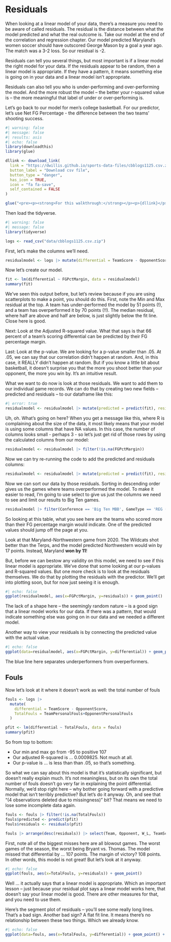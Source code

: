 # Residuals

When looking at a linear model of your data, there's a measure you need to be aware of called residuals. The residual is the distance between what the model predicted and what the real outcome is. Take our model at the end of the correlation and regression chapter. Our model predicted Maryland's women soccer should have outscored George Mason by a goal a year ago. The match was a 3-2 loss. So our residual is -2.

Residuals can tell you several things, but most important is if a linear model the right model for your data. If the residuals appear to be random, then a linear model is appropriate. If they have a pattern, it means something else is going on in your data and a linear model isn't appropriate.

Residuals can also tell you who is under-performing and over-performing the model. And the more robust the model -- the better your r-squared value is -- the more meaningful that label of under or over-performing is.

Let's go back to our model for men's college basketball. For our predictor, let's use Net FG Percentage - the difference between the two teams' shooting success.

```r
#| warning: false
#| message: false
#| results: asis
#| echo: false
library(downloadthis)
library(glue)

dllink <- download_link(
  link = "https://dwillis.github.io/sports-data-files/cbblogs1125.csv.zip",
  button_label = "Download csv file",
  button_type = "danger",
  has_icon = TRUE,
  icon = "fa fa-save",
  self_contained = FALSE
)

glue("<pre><p><strong>For this walkthrough:</strong></p><p>{dllink}</p></pre>")

```

Then load the tidyverse.

```r
#| warning: false
#| message: false
library(tidyverse)
```

```r
logs <- read_csv("data/cbblogs1125.csv.zip")
```

First, let's make the columns we'll need.

```r
residualmodel <- logs |> mutate(differential = TeamScore - OpponentScore, FGPctMargin = TeamFGPCT - OpponentFGPCT)
```

Now let's create our model.

```r
fit <- lm(differential ~ FGPctMargin, data = residualmodel)
summary(fit)
```

We've seen this output before, but let's review because if you are using scatterplots to make a point, you should do this. First, note the Min and Max residual at the top. A team has under-performed the model by 51 points (!), and a team has overperformed it by 70 points (!!). The median residual, where half are above and half are below, is just slightly below the fit line. Close here is good.

Next: Look at the Adjusted R-squared value. What that says is that 66 percent of a team's scoring differential can be predicted by their FG percentage margin.

Last: Look at the p-value. We are looking for a p-value smaller than .05. At .05, we can say that our correlation didn't happen at random. And, in this case, it REALLY didn't happen at random. But if you know a little bit about basketball, it doesn't surprise you that the more you shoot better than your opponent, the more you win by. It's an intuitive result.

What we want to do now is look at those residuals. We want to add them to our individual game records. We can do that by creating two new fields -- predicted and residuals -- to our dataframe like this:

```r
#| error: true
residualmodel <- residualmodel |> mutate(predicted = predict(fit), residuals = residuals(fit))
```

Uh, oh. What's going on here? When you get a message like this, where R is complaining about the size of the data, it most likely means that your model is using some columns that have NA values. In this case, the number of columns looks small - perhaps 3 - so let's just get rid of those rows by using the calculated columns from our model:

```r
residualmodel <- residualmodel |> filter(!is.na(FGPctMargin))
```

Now we can try re-running the code to add the predicted and residuals columns:

```r
residualmodel <- residualmodel |> mutate(predicted = predict(fit), residuals = residuals(fit))
```

Now we can sort our data by those residuals. Sorting in descending order gives us the games where teams overperformed the model. To make it easier to read, I'm going to use select to give us just the columns we need to see and limit our results to Big Ten games.

```r
residualmodel |> filter(Conference == 'Big Ten MBB', GameType == 'REG (Conf)') |> arrange(desc(residuals)) |> select(Date, Team, Opponent, W_L, differential, FGPctMargin, predicted, residuals)
```

So looking at this table, what you see here are the teams who scored more than their FG percentage margin would indicate. One of the predicted values should jump off the page at you.

Look at that Maryland-Northwestern game from 2020. The Wildcats shot better than the Terps, and the model predicted Northwestern would win by 17 points. Instead, Maryland **won by 11**!

But, before we can bestow any validity on this model, we need to see if this linear model is appropriate. We've done that some looking at our p-values and R-squared values. But one more check is to look at the residuals themselves. We do that by plotting the residuals with the predictor. We'll get into plotting soon, but for now just seeing it is enough.

```r
#| echo: false
ggplot(residualmodel, aes(x=FGPctMargin, y=residuals)) + geom_point()
```

The lack of a shape here -- the seemingly random nature -- is a good sign that a linear model works for our data. If there was a pattern, that would indicate something else was going on in our data and we needed a different model.

Another way to view your residuals is by connecting the predicted value with the actual value.

```r
#| echo: false
ggplot(data=residualmodel, aes(x=FGPctMargin, y=differential)) + geom_point() + geom_segment(aes(xend = FGPctMargin, yend = predicted)) + geom_smooth(method=lm, se=FALSE)
```

The blue line here separates underperformers from overperformers.

## Fouls

Now let's look at it where it doesn't work as well: the total number of fouls

```r
fouls <- logs |> 
  mutate(
    differential = TeamScore - OpponentScore, 
    TotalFouls = TeamPersonalFouls+OpponentPersonalFouls
  )
```

```r
pfit <- lm(differential ~ TotalFouls, data = fouls)
summary(pfit)
```

So from top to bottom:

-   Our min and max go from -95 to positive 107
-   Our adjusted R-squared is ... 0.0009825. Not much at all.
-   Our p-value is ... is less than than .05, so that's something.

So what we can say about this model is that it's statistically significant, but doesn't really explain much. It's not meaningless, but on its own the total number of fouls doesn't go very far in explaining the point differential. Normally, we'd stop right here -- why bother going forward with a predictive model that isn't terribly predictive? But let's do it anyway. Oh, and see that "(4 observations deleted due to missingness)" bit? That means we need to lose some incomplete data again.

```r
fouls <- fouls |> filter(!is.na(TotalFouls))
fouls$predicted <- predict(pfit)
fouls$residuals <- residuals(pfit)
```

```r
fouls |> arrange(desc(residuals)) |> select(Team, Opponent, W_L, TeamScore, OpponentScore, TotalFouls, residuals)
```

First, note all of the biggest misses here are all blowout games. The worst games of the season, the worst being Bryant vs. Thomas. The model missed that differential by ... 107 points. The margin of victory? 108 points. In other words, this model is not great! But let's look at it anyway.

```r
#| echo: false
ggplot(fouls, aes(x=TotalFouls, y=residuals)) + geom_point()
```

Well ... it actually says that a linear model is appropriate. Which an important lesson -- just because your residual plot says a linear model works here, that doesn't say your linear model is good. There are other measures for that, and you need to use them.

Here's the segment plot of residuals -- you'll see some really long lines. That's a bad sign. Another bad sign? A flat fit line. It means there's no relationship between these two things. Which we already know.

```r
#| echo: false
ggplot(data=fouls, aes(x=TotalFouls, y=differential)) + geom_point() + geom_segment(aes(xend = TotalFouls, yend = predicted)) + geom_smooth(method=lm, se=FALSE)
```
